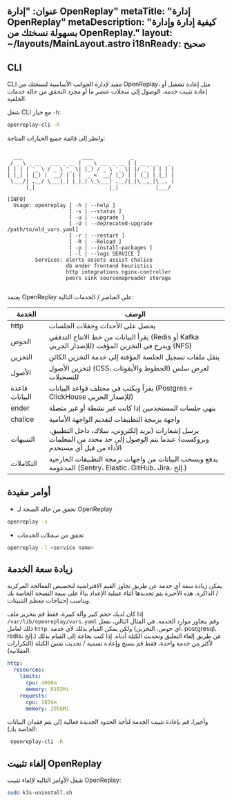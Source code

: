 عنوان: "إدارة OpenReplay"
metaTitle: "إدارة OpenReplay"
metaDescription: "كيفية إدارة وإدارة بسهولة نسختك من OpenReplay."
layout: ~/layouts/MainLayout.astro
i18nReady: صحيح
---

## CLI

CLI مفيد لإدارة الجوانب الأساسية لنسختك من OpenReplay، مثل إعادة تشغيل أو إعادة تثبيت خدمة، الوصول إلى سجلات عنصر ما أو مجرد التحقق من حالة خدمات الخلفية.

شغل CLI مع خيار `-h`:


```bash
openreplay-cli -h
```


وانظر إلى قائمة جميع الخيارات المتاحة:


```shellsession

  ___                   ____            _
 / _ \ _ __   ___ _ __ |  _ \ ___ _ __ | | __ _ _   _
| | | | '_ \ / _ \ '_ \| |_) / _ \ '_ \| |/ _` | | | |
| |_| | |_) |  __/ | | |  _ <  __/ |_) | | (_| | |_| |
 \___/| .__/ \___|_| |_|_| \_\___| .__/|_|\__,_|\__, |
      |_|                        |_|            |___/

[INFO]
  Usage: openreplay [ -h | --help ]
                    [ -s | --status ]
                    [ -u | --upgrade ]
                    [ -U | --deprecated-upgrade /path/to/old_vars.yaml]
                    [ -r | --restart ]
                    [ -R | --Reload ]
                    [ -p | --install-packages ]
                    [ -l | --logs SERVICE ]
         Services: alerts assets assist chalice
                   db ender frontend heuristics
                   http integrations nginx-controller
                   peers sink sourcemapreader storage


```


يعتمد OpenReplay على العناصر / الخدمات التالية:

| الخدمة | الوصف |
|---------|-------------|
| http | يحصل على الأحداث وحفلات الجلسات |
| الحوض | يقرأ البيانات من خط الانتاج التدفقي (Redis أو Kafka للإصدار الحربي) ويدرج في التخزين المؤقت (NFS) |
| التخزين | ينقل ملفات تسجيل الجلسة المؤقتة إلى خدمة التخزين الكائن |
| الأصول | لتخزين الأصول (CSS، الخطوط والأيقونات) لعرض سلس للتسجيلات |
| قاعدة البيانات | يقرأ ويكتب في مختلف قواعد البيانات (Postgres + ClickHouse للإصدار الحربي) |
| ender | ينهي جلسات المستخدمين إذا كانت غير نشطة أو غير متصلة |
| chalice | واجهة برمجة التطبيقات لتقديم الواجهة الأمامية |
| التنبيهات | يرسل إشعارات (بريد إلكتروني، سلاك، داخل التطبيق، وبروكست) عندما يتم الوصول إلى حد محدد من المعلمات الأداء من قبل أي مستخدم |
| التكاملات | يدفع ويسحب البيانات من واجهات برمجة التطبيقات الخارجية المدعومة (Sentry، Elastic، GitHub، Jira، إلخ.) |

## أوامر مفيدة

- تحقق من حالة الصحة لـ OpenReplay


```sh
openreplay -s
```


- تحقق من سجلات الخدمات


```sh
openreplay -l <service name>
```


## زيادة سعة الخدمة

يمكن زيادة سعة أي خدمة عن طريق تجاوز القيم الافتراضية لتخصيص المعالجة المركزية / الذاكرة. هذه الأخيرة يتم تحديدها أثناء عملية الإعداد بناءً على سعة النسخة الخاصة بك ويناسب إحتياجات معظم التثبيتات.

إذا كان لديك حجم كبير وآلة كبيرة، فقط قم بتحرير ملف `/var/lib/openreplay/vars.yaml` وقم بتجاوز موارد الخدمة. في المثال التالي، نفعل ذلك لعامل `http`. ولكن يمكن القيام بذلك لأي خدمة (أي حوض، التخزين، postgresql، redis، إلخ.) عن طريق إلغاء التعليق وتحديث الكتلة أدناه. إذا كنت بحاجة إلى القيام بذلك لأكثر من خدمة واحدة، فقط قم بنسخ وإعادة تسمية / تحديث نفس الكتلة (التكرارات العقلانية).


```yaml
http:
  resources:
    limits:
      cpu: 4096m
      memory: 8192Mi
    requests:
      cpu: 1024m
      memory: 2056Mi
```


وأخيرا، قم بإعادة تثبيت الخدمة لتأخذ الحدود الجديدة فعالية (لن يتم فقدان البيانات الخاصة بك):


```bash
 openreplay-cli -R
```


## إلغاء تثبيت OpenReplay

شغل الأوامر التالية لإلغاء تثبيت OpenReplay:


```bash
sudo k3s-uninstall.sh
```

